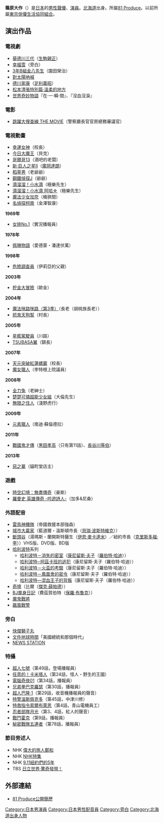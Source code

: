 {{配音員
|名字= 篠原 大作
|圖像= 
|尺寸= 
|說明= 
|藝名= 篠原 大作
|英文名=
|本名= 篠原 大作<br>{{lang|ja|しのはら だいさく}}
|綽號= 
|出生地= {{JPN}}[[北海道|北海道]]
|出身地= 
|身高= 
|體重= 
|血型= 
|生年= 1933
|生月= 7
|生日= 4
|歿年= 2016
|歿月= 2
|歿日= 1
|所屬= [[81_Produce|81 Produce]]
|活動時期= 
|出道作= 
|代表作= 
|網站= 
|其他= 
}}
{{Japanese|japanese=篠原 大作|kana=しのはら だいさく|romaji=Sinohara Daisaku}}
'''篠原大作'''（{{bd|1933年|7月4日|catIdx=Sinohara Daisaku|2016年|2月1日|}}）是[[日本|日本]]的[[男性|男性]][[聲優|聲優]]、[[演員|演員]]。[[北海道|北海道]]出身。所屬[[81_Produce|81 Produce]]。以前所屬[[東京俳優生活協同組合|東京俳優生活協同組合]]。

== 演出作品 ==
=== 電視劇 ===
* [[葵德川三代|葵德川三代]]（[[生駒親正|生駒親正]]）
* [[幸福雪|幸福雪]]（旁白）
* [[3年B組金八先生|3年B組金八先生]]（園田榮治）
* [[對太陽吶喊|對太陽吶喊]]
* [[德川家康_(大河劇)|德川家康]]（[[足利義昭|足利義昭]]）
* [[溫柔的地方|松本清張特別篇·溫柔的地方]]
* [[世界奇妙物語|世界奇妙物語]]『在·一·瞬·間』、『沒血沒淚』

=== 電影 ===
* [[跳躍大搜查線_THE_MOVIE|跳躍大搜查線 THE MOVIE]]（警察廳長官官房總務審議官）

=== 電視動畫 ===
* [[幸運女神|幸運女神]]（校長）
* [[魔之系列|今日大魔王]]（貝克）
* [[哥爾哥13|哥爾哥13]]（酒吧的老闆）
* [[巨人之星|新·巨人之星II]]（[[廣岡達朗|廣岡達朗]]）
* [[稻草男|稻草男]]（老爺爺）
* [[鋼鐵偵探J|鋼鐵偵探J]]（爺爺）
* [[滴溜溜！小水滴|滴溜溜！小水滴]]（極樂先生）
* [[滴溜溜！小水滴|滴溜溜！小水滴 阿哈☆]]（極樂先生）
* [[SeptemCharm_魔法少女加奈|魔法少女加奈]]（桶狹間）
* [[名偵探柯南_(動畫)|名偵探柯南]]（金澤智康）

'''1969年'''
* [[女排No.1|女排No.1]]（實況播報員）
'''1978年'''
* [[佩琳物語|佩琳物語]]（愛德蒙・潘達伏萬）
'''1998年'''
* [[危險調查員|危險調查員]]（伊莉亞的父親）
'''2003年'''
* [[貯金大冒險|貯金大冒險]]（歐金）
'''2004年'''
* [[魔法咪路咪路|魔法咪路咪路（第3季）]]（長老（胡桃族長老））
* [[抓鬼天狗幫|抓鬼天狗幫]]（村長）
'''2005年'''
* [[星艦駕駛員|星艦駕駛員]]（川路）
* [[TSUBASA翼|TSUBASA翼]]（鎮長）
'''2007年'''
* [[天元突破紅蓮螺巖|天元突破紅蓮螺巖]]（校長）
* [[魔女獵人|魔女獵人]]（李特根上院議員）
'''2008年'''
* [[全力兔|全力兔]]（老紳士）
* [[楚楚可憐超能少女組|楚楚可憐超能少女組]]（大倫先生）
* [[無限之住人|無限之住人]]（淺野虎行）
'''2009年'''
* [[元素獵人|元素獵人]]（南迪‧蘇倫德拉）
'''2011年'''
* [[戰國鬼才傳|戰國鬼才傳]]（[[黑田孝高|黑田孝高]]（只有第11話）、[[長谷川等伯|長谷川等伯]]）
'''2013年'''
* [[惡之華_(2009年漫畫)|惡之華]]（貓町堂店主）

=== 遊戲 ===
* [[時空幻境：無盡傳奇|時空幻境：無盡傳奇]]（豪斯）
* [[羅曼史_英雄傳奇_-吟遊詩人-|羅曼史 英雄傳奇 -吟遊詩人-]]（加多&尼桑）

=== 外語配音 ===
* [[雷鳥神機隊|雷鳥神機隊]]（帝國救援本部強森）
* [[城市大贏家|城市大贏家]]（藍道爾・溫斯頓市長（[[貝瑞·波斯特維克|貝瑞·波斯特維克]]））
* [[斷頭谷|斷頭谷]]（湯瑪斯・蘭開斯特醫生（[[伊恩·麥卡達米|伊恩·麥卡達米]]）／紐約市長（[[克里斯多福·李|克里斯多福·李]]））VHS版、DVD版、BD版
* [[哈利波特|哈利波特]]系列
** [[哈利波特－消失的密室|哈利波特－消失的密室]]（[[康尼留斯·夫子|康尼留斯·夫子]]（[[羅伯特·哈迪|羅伯特·哈迪]]））
** [[哈利波特─阿茲卡班的逃犯|哈利波特─阿茲卡班的逃犯]]（康尼留斯·夫子（羅伯特·哈迪））
** [[哈利波特－火盃的考驗|哈利波特－火盃的考驗]]（康尼留斯·夫子（羅伯特·哈迪））
** [[哈利波特－鳳凰會的密令|哈利波特－鳳凰會的密令]]（康尼留斯·夫子（羅伯特·哈迪））
** [[哈利波特—混血王子的背叛|哈利波特—混血王子的背叛]]（康尼留斯·夫子（羅伯特·哈迪））
* [[奇境|奇境]]（比爾（[[傑克·薛帕德|傑克·薛帕德]]））
* [[BJ單身日記_(電影)|BJ單身日記]]（費茲賀伯特（[[保羅·布魯克|保羅·布魯克]]））
* [[魔鬼戰將_(電影)|魔鬼戰將]]
* [[飆風戰警|飆風戰警]]

=== 旁白 ===
* [[快傑獅子丸|快傑獅子丸]]
* [[文件地球時間|文件地球時間]]「美國總統和那個時代」
* [[NEWS_STATION|NEWS STATION]]

=== 特攝 ===
* [[超人七號|超人七號]]（第49話，登場播報員）
* [[任意的！卡米塔人|任意的！卡米塔人]]（第24話，怪人・野生的王國）
* [[電腦奇俠01|電腦奇俠01]]（第34話，播報員）
* [[兄弟拳巴克羅瑟|兄弟拳巴克羅瑟]]（第30話，播報員）
* [[超人·1|超人巴隆·1]]（第29話，收音機播報員的聲音）
* [[特警溫斯佩克多|特警溫斯佩克多]]（第45話，中津川修）
* [[特救指令索爾布萊恩|特救指令索爾布萊恩]]（第4話，青山電機員工）
* [[忍者部隊月光|忍者部隊月光]]（第3、4話，紅人的聲音）
* [[戰鬥霍克|戰鬥霍克]]（第9話，播報員）
* [[秘密戰隊五連者|秘密戰隊五連者]]（第78話，播報員）

=== 節目旁述人 ===
* NHK [[偉大的旅人鄭和|偉大的旅人鄭和]]
* NHK [[NHK特集|NHK特集]]
* NHK [[9.11紐約們的5年|9.11紐約們的5年]]
* TBS [[日立世界·驚奇發現！|日立世界·驚奇發現！]]

== 外部連結 ==
* [https://web.archive.org/web/20111106151805/http://www.81produce.co.jp/list.cgi?man+2245518131020 81 Produce公開簡歷]

{{81 Produce}}

{{DEFAULTSORT:Sinohara Daisaku}}
[[Category:日本男演員|Category:日本男演員]]
[[Category:日本男性配音員|Category:日本男性配音員]]
[[Category:旁白|Category:旁白]]
[[Category:北海道出身人物|Category:北海道出身人物]]